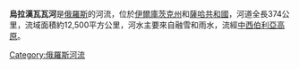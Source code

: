 '''烏拉漢瓦瓦河'''是[[俄羅斯|俄羅斯]]的河流，位於[[伊爾庫茨克州|伊爾庫茨克州]]和[[薩哈共和國|薩哈共和國]]，河道全長374公里，流域面積約12,500平方公里，河水主要來自融雪和雨水，流經[[中西伯利亞高原|中西伯利亞高原]]。

{{Russia-geo-stub}}

[[Category:俄羅斯河流|Category:俄羅斯河流]]